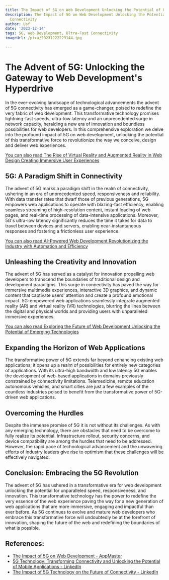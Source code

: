 ```yaml
---
title: The Impact of 5G on Web Development Unlocking the Potential of Ultra-Fast Connectivity
description: The Impact of 5G on Web Development Unlocking the Potential of Ultra-Fast
  Connectivity
author: Usf
date: '2023-12-14'
tags: 5G, Web Development, Ultra-Fast Connectivity
imageUrl: /pixa/20231222223144.jpg

---
```

# **The  Advent of 5G: Unlocking  the Gateway to Web Development's Hyperdrive**

In the ever-evolving landscape of technological  advancements  the advent of 5G connectivity has emerged as a game-changer, poised to redefine the very fabric of web development. This transformative technology promises lightning-fast speeds, ultra-low latency and an unprecedented surge in network capacity, heralding a new era of innovation and boundless possibilities for web developers. In this comprehensive exploration we delve into the profound impact of 5G on web development, unlocking the potential of this  transformative force to revolutionize the way we conceive, design  and deliver web experiences.

[You can also read The Rise of Virtual Reality and Augmented Reality in Web Design Creating Immersive User Experiences](The%20Rise%20of%20Virtual%20Reality%20and%20Augmented%20Reality%20in%20Web%20Design%20Creating%20Immersive%20User%20Experiences)


## **5G: A Paradigm Shift in Connectivity**

The advent of 5G marks a paradigm shift in  the realm of connectivity, ushering in an era of unprecedented speed, responsiveness and reliability. With data transfer rates that dwarf those of previous generations, 5G empowers web applications to operate  with blazing-fast  efficiency, enabling seamless streaming of high-resolution content,  instant loading of  web pages, and real-time processing of data-intensive applications. Moreover, 5G's  ultra-low latency significantly reduces the time it takes for data to travel between devices and  servers, enabling near-instantaneous responses  and fostering a frictionless user experience.

[You can also read AI-Powered Web Development Revolutionizing the Industry  with Automation  and  Efficiency](AI-Powered%20Web%20Development%20Revolutionizing%20the%20Industry%20with%20Automation%20and%20Efficiency)


## **Unleashing the Creativity  and Innovation**

The advent of 5G has  served as a catalyst for innovation propelling web  developers to transcend the boundaries of traditional design and  development paradigms. This surge in connectivity has paved  the way for immersive multimedia experiences, interactive  3D graphics, and dynamic content that  captivate users' attention and create a profound emotional impact. 5G-empowered web applications seamlessly integrate augmented reality (AR) and virtual reality (VR) technologies, blurring the lines  between the digital  and physical worlds and providing users with unparalleled immersive experiences.

[You can also read Exploring  the Future of Web Development Unlocking the  Potential of  Emerging Technologies](Exploring%20the%20Future%20of%20Web%20Development%20Unlocking%20the%20Potential%20of%20Emerging%20Technologies)


##  **Expanding the Horizon of Web  Applications**

The transformative power of 5G extends far beyond enhancing existing web applications; it opens up a realm of possibilities  for entirely new categories of applications. With its ultra-high bandwidth and  low latency 5G enables the development of web-based applications in domains previously constrained by connectivity limitations. Telemedicine, remote education autonomous vehicles, and smart cities are  just a few  examples of the countless industries poised to benefit from the transformative  power of 5G-driven  web applications.

## **Overcoming the Hurdles**

Despite the immense promise of 5G it is not without its challenges.  As with any emerging technology, there are obstacles  that need to be overcome to  fully realize its potential.  Infrastructure rollout, security concerns, and device compatibility  are among  the hurdles that need to be addressed.  However, the rapid pace of technological advancement  and the unwavering efforts of industry leaders give  rise to optimism that these challenges will be effectively navigated.

## **Conclusion: Embracing the 5G Revolution**

The advent of 5G has ushered in a transformative era for web development unlocking the potential for unparalleled speed, responsiveness, and innovation. This transformative  technology has the power to redefine the very essence of  the web experience paving the way for a new generation of web applications that are more immersive, engaging and impactful  than ever before. As 5G continues to evolve and mature web developers who embrace this  transformative force will  undoubtedly be at the forefront of innovation, shaping the  future of the web and  redefining the  boundaries of  what  is possible.

## References:
- [The Impact of 5G on Web Development - AppMaster](https://appmaster.io/blog/impact-5g-web-development)
- [5G Technology: Transforming Connectivity and Unlocking the Potential of Mobile Applications - LinkedIn](https://www.linkedin.com/pulse/5g-technology-transforming-connectivity-unlocking-potential)
- [The Impact of 5G Technology on the Future of Connectivity - LinkedIn](https://www.linkedin.com/pulse/impact-5g-technology-future-connectivity-mohammad-fahim-ajmal?trk=article-ssr-frontend-pulse_more-articles_related-content-card)
